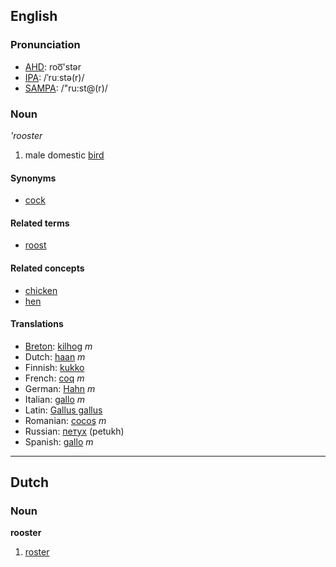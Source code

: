 ==English==
=== Pronunciation ===
*[[w:AHD|AHD]]: roo͞'stər
*[[w:IPA|IPA]]: /ˈruːstə(r)/
*[[w:SAMPA|SAMPA]]: /"ru:st@(r)/

=== Noun ===
'''rooster''

# male domestic [[bird]]

==== Synonyms ====
*[[cock]]

==== Related terms ====
*[[roost]]

==== Related concepts ====

*[[chicken]]
*[[hen]]

==== Translations ====

*[[Breton]]: [[kilhog]] ''m''
*Dutch: [[haan]] ''m''
*Finnish: [[kukko]]
*French: [[coq]] ''m''
*German: [[Hahn]] ''m''
*Italian: [[gallo]] ''m''
*Latin: [[Gallus gallus]]
*Romanian: [[cocoş]] ''m''
*Russian: [[петух]] (petukh)
*Spanish: [[gallo]] ''m''

----
==Dutch==
===Noun===
'''rooster'''

# [[roster]]
